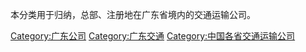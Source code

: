本分类用于归纳，总部、注册地在广东省境内的交通运输公司。

[[Category:广东公司|Category:广东公司]]
[[Category:广东交通|Category:广东交通]]
[[Category:中国各省交通运输公司|Category:中国各省交通运输公司]]